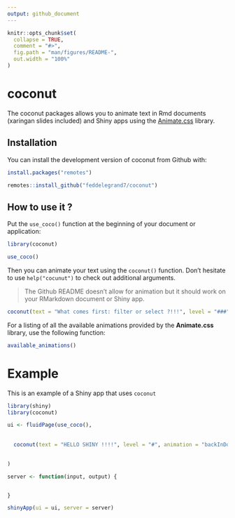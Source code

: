 ```yaml
---
output: github_document
---
```


<!-- README.md is generated from README.Rmd. Please edit that file -->

```r
knitr::opts_chunk$set(
  collapse = TRUE,
  comment = "#>",
  fig.path = "man/figures/README-",
  out.width = "100%"
)
```

# coconut

<!-- badges: start -->
<!-- badges: end -->


The coconut packages allows you to animate text in Rmd documents (xaringan slides included) and Shiny apps using the [Animate.css](https://animate.style/) library. 


## Installation

You can install the development version of coconut from Github with:


```r

install.packages("remotes")

remotes::install_github("feddelegrand7/coconut")

```

## How to use it ? 

Put the `use_coco()` function at the beginning of your document or application: 

```r

library(coconut)

use_coco()

```

Then you can animate your text using the `coconut()` function. Don't hesitate to use `help("cocunut")` to check out additional arguments.

> The Github README doesn't allow for animation but it should work on your RMarkdown document or Shiny app. 




```r

coconut(text = "What comes first: filter or select ?!!!", level = "###", animation = "bounce")


```


For a listing of all the available animations provided by the __Animate.css__ library, use the following function: 


```r

available_animations()


```


# Example 

This is an example of a Shiny app that uses `coconut`


```r

library(shiny)
library(coconut)

ui <- fluidPage(use_coco(), 
                
                
  coconut(text = "HELLO SHINY !!!!", level = "#", animation = "backInDown", duration = "slower")
            

)

server <- function(input, output) {


}

shinyApp(ui = ui, server = server)


```





















